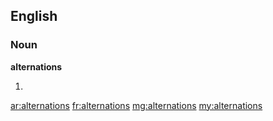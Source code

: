 ==English==

===Noun===
'''alternations'''

# {{plural of|alternation}}

[[ar:alternations]]
[[fr:alternations]]
[[mg:alternations]]
[[my:alternations]]